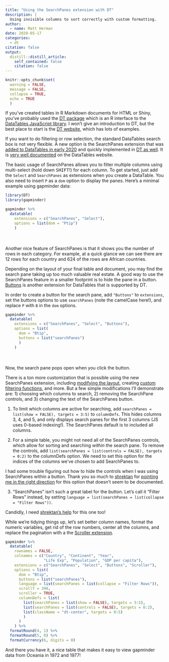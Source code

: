 ```yaml
---
title: "Using the SearchPanes extension with DT"
description: |
  Using invisible columns to sort correctly with custom formatting.
author:
  - name: Matt Herman
date: 2020-05-17
categories:
  - dt
citation: false
output:
  distill::distill_article:
    self_contained: false
    citation: false
---
```


```r
knitr::opts_chunk$set(
  warning = FALSE,
  message = FALSE,
  collapse = TRUE,
  echo = TRUE
  )
```

If you've created tables in R Markdown documents for HTML or Shiny, you've probably used the [DT package](https://rstudio.github.io/DT/) which is an R interface to the [DataTables JavaScript library](https://datatables.net/). I won't give an introduction to DT, but the best place to start is the [DT website](https://rstudio.github.io/DT/), which has lots of examples.

If you want to do filtering or row selection, the standard DataTables search box is not very flexible. A new option is the SearchPanes extension that was [added to DataTables in early 2020](https://datatables.net/blog/2020-01-13) and quickly implemented in [DT as well](https://github.com/rstudio/DT/pull/756). It is [very well documented](https://datatables.net/extensions/searchpanes/) on the DataTables website.

The basic usage of SearchPanes allows you to filter multiple columns using multi-select (hold down <kbd>SHIFT</kbd>!) for each column. To get started, just add the `Select` and `SearchPanes` as extensions when you create a DataTable. You also need to insert `P` as a `dom` option to display the panes. Here's a minimal  example using gapminder data:

```r
library(DT)
library(gapminder)

gapminder %>% 
  datatable(
    extensions = c("SearchPanes", "Select"),
    options = list(dom = "Ptip")
    )
```
<br>
<br>
Another nice feature of SearchPanes is that it shows you the number of rows in each category. For example, at a quick glance we can see there are 12 rows for each country and 624 of the rows are African countries.

Depending on the layout of your final table and document, you may find the search pane taking up too much valuable real estate. A good way to use the SearchPanes feature in a smaller footprint is to hide the pane in a button. [Buttons](https://datatables.net/extensions/buttons/) is another extension for DataTables that is supported by DT.

In order to create a button for the search pane, add `"Buttons"` to `extensions`, set the buttons options to use `searchPanes` (note the camelCase here!), and replace `P` with `B` in the `dom` options.

```r
gapminder %>% 
  datatable(
    extensions = c("SearchPanes", "Select", "Buttons"),
    options = list(
      dom = "Btip",
      buttons = list("searchPanes")
      )
    )
```
<br>
<br>
Now, the search pane pops open when you click the button.

There is a ton more customization that is possible using the new SearchPanes extension, including [modifying the layout](https://datatables.net/extensions/searchpanes/layout), creating [custom filtering functions](https://datatables.net/extensions/searchpanes/customSearchFunctions), and more. But a few simple modifications I'll demonstrate are: 1) choosing which columns to search, 2) removing the SearchPane controls, and 3) changing the text of the SearchPanes button.  

1. To limit which columns are active for searching, add `searchPanes = list(show = FALSE), targets = 3:5)` to `columnDefs`. This hides columns 3, 4, and 5, and only displays search panes for the first 3 columns (JS uses 0-based indexing!). The SearchPanes default is to included all columns.

2. For a simple table, you might not need all of the SearchPanes controls, which allow for sorting and searching *within* the search pane. To remove the controls, add `list(searchPanes = list(controls = FALSE), targets = 0:2)` to the columnDefs option. We need to set this option for the indices of the columns we've chosen to add SearchPanes to.

<aside>I had some trouble figuring out how to hide the controls when I was using SearchPanes within a button. Thank you so much to [shrektan](https://shrektan.com/) for [pointing me in the right direction](https://github.com/rstudio/DT/issues/804#issuecomment-620637155) for this option that doesn't seem to be documented.
</aside>

3. "SearchPanes" isn't such a great label for the button. Let's call it "Filter Rows" instead, by setting `language = list(searchPanes = list(collapse = "Filter Rows"))`.

<aside>Candidly, I need [shrektan's help](https://github.com/rstudio/DT/issues/804#issuecomment-620610263) for this one too!
</aside>

While we're tidying things up, let's set better column names, format the numeric variables, get rid of the row numbers, center all the columns, and replace the pagination with a the [Scroller extension](https://datatables.net/extensions/scroller/).

```r
gapminder %>% 
  datatable(
    rownames = FALSE,
    colnames = c("Country", "Continent", "Year",
                 "Life Exp", "Population", "GDP per capita"),
    extensions = c("SearchPanes", "Select", "Buttons", "Scroller"),
    options = list(
      dom = "Btip",
      buttons = list("searchPanes"),
      language = list(searchPanes = list(collapse = "Filter Rows")),
      scrollY = 390,
      scroller = TRUE,
      columnDefs = list(
        list(searchPanes = list(show = FALSE), targets = 3:5),
        list(searchPanes = list(controls = FALSE), targets = 0:2),
        list(className = "dt-center", targets = 0:5)
        )
      )
    ) %>% 
  formatRound(4, 1) %>% 
  formatRound(5, 0) %>% 
  formatCurrency(6, digits = 0)
```

And there you have it, a nice table that makes it easy to view gapminder data from Oceania in 1972 and 1977!

